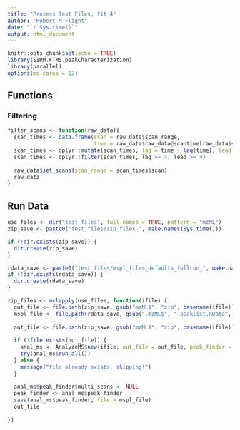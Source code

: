 ```yaml
---
title: "Process Test Files, fit 4"
author: "Robert M Flight"
date: "`r Sys.time()`"
output: html_document
---
```


```r
knitr::opts_chunk$set(echo = TRUE)
library(SIRM.FTMS.peakCharacterization)
library(parallel)
options(mc.cores = 12)
```

## Functions

### Filtering

```r
filter_scans <- function(raw_data){
  scan_times <- data.frame(scan = raw_data$scan_range, 
                           time = raw_data$raw_data@scantime[raw_data$scan_range])
  scan_times <- dplyr::mutate(scan_times, lag = time - lag(time), lead = lead(time) - time)
  scan_times <- dplyr::filter(scan_times, lag >= 4, lead >= 4)
  
  raw_data$set_scans(scan_range = scan_times$scan)
  raw_data
}
```


## Run Data

```r
use_files <- dir("test_files", full.names = TRUE, pattern = "mzML")
zip_save <- paste0("test_files/zip_files_", make.names(Sys.time()))

if (!dir.exists(zip_save)) {
  dir.create(zip_save)
}

rdata_save <- paste0("test_files/mspl_files_defaults_fullrun_", make.names(Sys.time()))
if (!dir.exists(rdata_save)) {
  dir.create(rdata_save)
}

zip_files <- mclapply(use_files, function(ifile) {
  out_file <- file.path(zip_save, gsub("mzML$", "zip", basename(ifile)))
  mspl_file <- file.path(rdata_save, gsub(".mzML$", "_peaklist.RData", basename(ifile)))
  
  out_file <- file.path(zip_save, gsub("mzML$", "zip", basename(ifile)))
  
  if (!file.exists(out_file)) {
    anal_ms <- AnalyzeMS$new(ifile, out_file = out_file, peak_finder = PeakFinder$new(raw_filter = filter_scans))
    try(anal_ms$run_all())
  } else {
    message("file already exists, skipping!")
  }
  
  anal_ms$peak_finder$multi_scans <- NULL
  peak_finder <- anal_ms$peak_finder
  save(anal_ms$peak_finder, file = mspl_file)
  out_file
  
})
```

